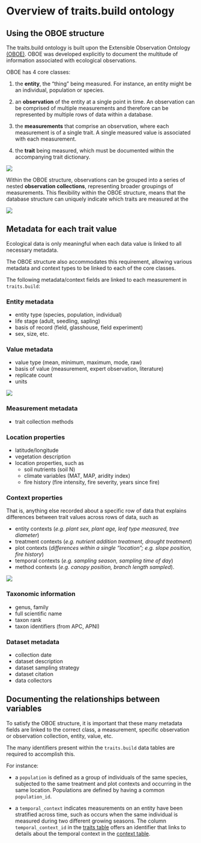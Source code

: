 # Overview of traits.build ontology

## Using the OBOE structure

The traits.build ontology is built upon the Extensible Observation Ontology [(OBOE)](https://doi.org/10.1016/j.ecoinf.2007.05.004). OBOE was developed explicitly to document the multitude of information associated with ecological observations.

OBOE has 4 core classes:

1.    the **entity**, the "thing" being measured. For instance, an entity might be an individual, population or species.

2.    an **observation** of the entity at a single point in time. An observation can be comprised of multiple measurements and therefore can be represented by multiple rows of data within a database.

3.    the **measurements** that comprise an observation, where each measurement is of a single trait. A single measured value is associated with each measurement.

4.    the **trait** being measured, which must be documented within the accompanying trait dictionary.

![](figures/traits_build_structure_Slide1.png)

Within the OBOE structure, observations can be grouped into a series of nested **observation collections**, representing broader groupings of measurements. This flexibility within the OBOE structure, means that the database structure can uniquely indicate which traits are measured at the 

![](figures/traits_build_structure_Slide4.png)

## Metadata for each trait value

Ecological data is only meaningful when each data value is linked to all necessary metadata.  

The OBOE structure also accommodates this requirement, allowing various metadata and context types to be linked to each of the core classes. 

The following metadata/context fields are linked to each measurement in `traits.build`:


### Entity metadata 

- entity type (species, population, individual) 
- life stage (adult, seedling, sapling) 
- basis of record (field, glasshouse, field experiment)     
- sex, size, etc.
    

### Value metadata 

- value type (mean, minimum, maximum, mode, raw) 
- basis of value (measurement, expert observation, literature) 
- replicate count 
- units 

![](figures/traits_build_structure_Slide2.png)
    
### Measurement metadata 

- trait collection methods 
    

### Location properties 

- latitude/longitude 
- vegetation description 
- location properties, such as 
    - soil nutrients (soil N)  
    - climate variables (MAT, MAP, aridity index)  
    - fire history (fire intensity, fire severity, years since fire)          

### Context properties

That is, anything else recorded about a specific row of data that explains differences between trait values across rows of data, such as

- entity contexts (*e.g. plant sex, plant age, leaf type measured, tree diameter*)
- treatment contexts (*e.g. nutrient addition treatment, drought treatment*)
- plot contexts (*differences within a single "location"; e.g. slope position, fire history*)
- temporal contexts (*e.g. sampling season, sampling time of day*)
- method contexts (*e.g. canopy position, branch length sampled*).
   
![](figures/traits_build_structure_Slide3.png)

   
### Taxonomic information 

- genus, family 
- full scientific name 
- taxon rank 
- taxon identifiers (from APC, APNI) 

### Dataset metadata 

- collection date 
- dataset description 
- dataset sampling strategy 
- dataset citation 
- data collectors 


## Documenting the relationships between variables

To satisfy the OBOE structure, it is important that these many metadata fields are linked to the correct class, a measurement, specific observation or observation collection, entity, value, etc. 

The many identifiers present within the `traits.build` data tables are required to accomplish this. 

For instance:

-   a `population` is defined as a group of individuals of the same species, subjected to the same treatment and plot contexts and occurring in the same location. Populations are defined by having a common `population_id`.

-   a `temporal_context` indicates measurements on an entity have been stratified across time, such as occurs when the same individual is measured during two different growing seasons. The column `temporal_context_id` in the [traits table](database_structure.html#traits) offers an identifier that links to details about the temporal context in the [context table](database_structure.html#contexts).


